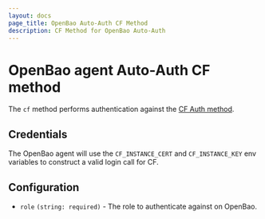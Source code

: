 ```yaml
---
layout: docs
page_title: OpenBao Auto-Auth CF Method
description: CF Method for OpenBao Auto-Auth
---
```


# OpenBao agent Auto-Auth CF method

The `cf` method performs authentication against the [CF Auth
method](/vault/docs/auth/cf).

## Credentials

The OpenBao agent will use the `CF_INSTANCE_CERT` and `CF_INSTANCE_KEY` env variables to
construct a valid login call for CF.

## Configuration

- `role` `(string: required)` - The role to authenticate against on OpenBao.
